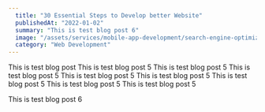 ```yaml
---
  title: "30 Essential Steps to Develop better Website"
  publishedAt: "2022-01-02"
  summary: "This is test blog post 6"
  image: "/assets/services/mobile-app-development/search-engine-optimization.jpg"
  category: "Web Development"
---
```


This is test blog post  This is test blog post 5 This is test blog post 5 This is test blog post 5 This is test blog post 5 This is test blog post 5 This is test blog post 5 This is test blog post 5 This is test blog post 5

This is test blog post 6